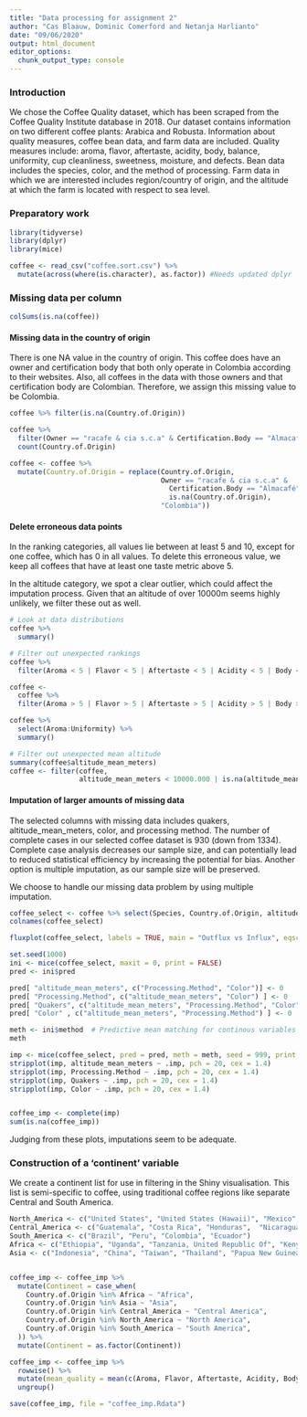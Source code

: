 ```yaml
---
title: "Data processing for assignment 2"
author: "Cas Blaauw, Dominic Comerford and Netanja Harlianto"
date: "09/06/2020"
output: html_document
editor_options: 
  chunk_output_type: console
---
```


### Introduction

We chose the Coffee Quality dataset, which has been scraped from the Coffee Quality Institute database in 2018.
Our dataset contains information on two different coffee plants: Arabica and Robusta. Information about quality measures, coffee bean data, and farm data are included. Quality measures include: aroma, flavor, aftertaste, acidity, body, balance, uniformity, cup cleanliness, sweetness, moisture, and defects. Bean data includes the species, color, and the method of processing. Farm data in which we are interested includes region/country of origin, and the altitude at which the farm is located with respect to sea level.

### Preparatory work

```r
library(tidyverse)
library(dplyr)
library(mice)

coffee <- read_csv("coffee.sort.csv") %>%
  mutate(across(where(is.character), as.factor)) #Needs updated dplyr
```


### Missing data per column

```r
colSums(is.na(coffee))
``` 


#### Missing data in the country of origin

There is one NA value in the country of origin.
This coffee does have an owner and certification body that both only operate in Colombia according to their websites. Also, all coffees in the data with those owners and that certification body are Colombian. Therefore, we assign this missing value to be Colombia.

```r
coffee %>% filter(is.na(Country.of.Origin))

coffee %>%
  filter(Owner == "racafe & cia s.c.a" & Certification.Body == "Almacafé") %>%
  count(Country.of.Origin)

coffee <- coffee %>% 
  mutate(Country.of.Origin = replace(Country.of.Origin, 
                                     Owner == "racafe & cia s.c.a" & 
                                       Certification.Body == "Almacafé" & 
                                       is.na(Country.of.Origin),
                                     "Colombia"))
```

#### Delete erroneous data points

In the ranking categories, all values lie between at least 5 and 10, except for one coffee, which has 0 in all values. To delete this erroneous value, we keep all coffees that have at least one taste metric above 5.

In the altitude category, we spot a clear outlier, which could affect the imputation process. 
Given that an altitude of over 10000m seems highly unlikely, we filter these out as well.

```r
# Look at data distributions
coffee %>% 
  summary()

# Filter out unexpected rankings
coffee %>%
  filter(Aroma < 5 | Flavor < 5 | Aftertaste < 5 | Acidity < 5 | Body < 5 | Balance < 5 | Uniformity < 5)

coffee <- 
  coffee %>% 
  filter(Aroma > 5 | Flavor > 5 | Aftertaste > 5 | Acidity > 5 | Body > 5 | Balance > 5 | Uniformity > 5)

coffee %>% 
  select(Aroma:Uniformity) %>% 
  summary()

# Filter out unexpected mean altitude
summary(coffee$altitude_mean_meters)
coffee <- filter(coffee, 
                 altitude_mean_meters < 10000.000 | is.na(altitude_mean_meters)) #Keep proper values and NAs

```


#### Imputation of larger amounts of missing data

The selected columns with missing data includes quakers, altitude_mean_meters, color, and processing method.
The number of complete cases in our selected coffee dataset is 930 (down from 1334).
Complete case analysis decreases our sample size, and can potentially lead to reduced statistical efficiency by increasing the potential for bias. Another option is multiple imputation, as our sample size will be preserved.

We choose to handle our missing data problem by using multiple imputation.

```r
coffee_select <- coffee %>% select(Species, Country.of.Origin, altitude_mean_meters, Processing.Method:Color) # These variables seem most interesting and applicable for imputation
colnames(coffee_select)

fluxplot(coffee_select, labels = TRUE, main = "Outflux vs Influx", eqscplot = FALSE) # This plot indicates which variables to use

set.seed(1000)
ini <- mice(coffee_select, maxit = 0, print = FALSE)
pred <- ini$pred

pred[ "altitude_mean_meters", c("Processing.Method", "Color")] <- 0
pred[ "Processing.Method", c("altitude_mean_meters", "Color") ] <- 0
pred[ "Quakers", c("altitude_mean_meters", "Processing.Method", "Color")  ] <- 0
pred[ "Color" , c("altitude_mean_meters", "Processing.Method") ] <- 0

meth <- ini$method  # Predictive mean matching for continous variables and a classification technique for the categorical variables
meth                  

imp <- mice(coffee_select, pred = pred, meth = meth, seed = 999, print = FALSE, maxit = 10)  # The multiple imputed datasets
stripplot(imp, altitude_mean_meters ~ .imp, pch = 20, cex = 1.4)
stripplot(imp, Processing.Method ~ .imp, pch = 20, cex = 1.4)
stripplot(imp, Quakers ~ .imp, pch = 20, cex = 1.4)
stripplot(imp, Color ~ .imp, pch = 20, cex = 1.4)


coffee_imp <- complete(imp)
sum(is.na(coffee_imp))
```

Judging from these plots, imputations seem to be adequate.

### Construction of a 'continent' variable

We create a continent list for use in filtering in the Shiny visualisation. 
This list is semi-specific to coffee, using traditional coffee regions like separate Central and South America.

```r
North_America <- c("United States", "United States (Hawaii)", "Mexico", "United States (Puerto Rico)", "Haiti")
Central_America <- c("Guatemala", "Costa Rica", "Honduras",  "Nicaragua","Panama", "El Salvador")
South_America <- c("Brazil", "Peru", "Colombia", "Ecuador")
Africa <- c("Ethiopia", "Uganda", "Tanzania, United Republic Of", "Kenya", "Burundi", "Rwanda", "Malawi", "Zambia", "Mauritius", "Cote d?Ivoire")
Asia <- c("Indonesia", "China", "Taiwan", "Thailand", "Papua New Guinea", "Vietnam", "Philippines", "Laos", "Myanmar", "India", "Japan")


coffee_imp <- coffee_imp %>% 
  mutate(Continent = case_when(
    Country.of.Origin %in% Africa ~ "Africa",
    Country.of.Origin %in% Asia ~ "Asia",
    Country.of.Origin %in% Central_America ~ "Central America",
    Country.of.Origin %in% North_America ~ "North America",
    Country.of.Origin %in% South_America ~ "South America",
  )) %>% 
  mutate(Continent = as.factor(Continent))

coffee_imp <- coffee_imp %>% 
  rowwise() %>% 
  mutate(mean_quality = mean(c(Aroma, Flavor, Aftertaste, Acidity, Body, Balance)) %>% round(2)) %>% 
  ungroup()

save(coffee_imp, file = "coffee_imp.Rdata")

```


